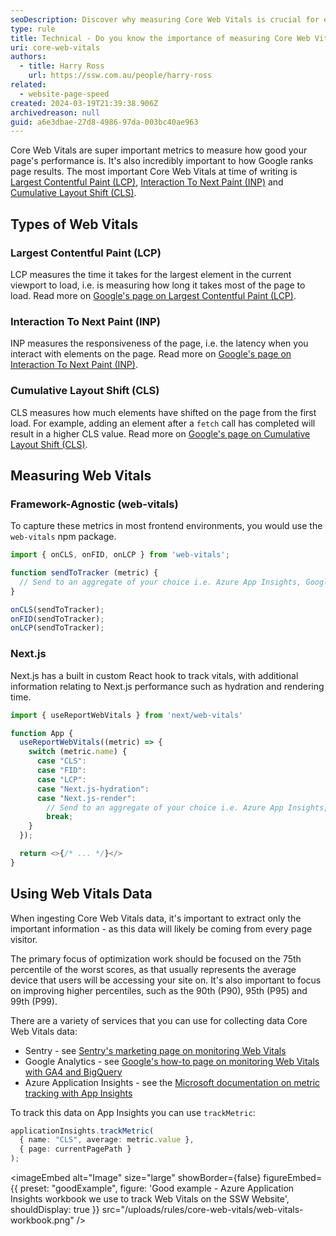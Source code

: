 ```yaml
---
seoDescription: Discover why measuring Core Web Vitals is crucial for enhancing page performance and boosting your site's SEO rankings.
type: rule
title: Technical - Do you know the importance of measuring Core Web Vitals?
uri: core-web-vitals
authors:
  - title: Harry Ross
    url: https://ssw.com.au/people/harry-ross
related:
  - website-page-speed
created: 2024-03-19T21:39:38.906Z
archivedreason: null
guid: a6e3dbae-27d8-4986-97da-003bc40ae963
---
```


Core Web Vitals are super important metrics to measure how good your page's performance is. It's also incredibly important to how Google ranks page results.
The most important Core Web Vitals at time of writing is [Largest Contentful Paint (LCP)](https://web.dev/lcp/), [Interaction To Next Paint (INP)](https://web.dev/inp) and [Cumulative Layout Shift (CLS)](https://web.dev/cls/).

## Types of Web Vitals

### Largest Contentful Paint (LCP)

LCP measures the time it takes for the largest element in the current viewport to load, i.e. is measuring how long it takes most of the page to load. Read more on [Google's page on Largest Contentful Paint (LCP)](https://web.dev/articles/lcp).

### Interaction To Next Paint (INP)

INP measures the responsiveness of the page, i.e. the latency when you interact with elements on the page. Read more on [Google's page on Interaction To Next Paint (INP)](https://web.dev/articles/inp).

### Cumulative Layout Shift (CLS)

CLS measures how much elements have shifted on the page from the first load. For example, adding an element after a `fetch` call has completed will result in a higher CLS value. Read more on [Google's page on Cumulative Layout Shift (CLS)](https://web.dev/articles/cls).

## Measuring Web Vitals

### Framework-Agnostic (web-vitals)

To capture these metrics in most frontend environments, you would use the `web-vitals` npm package.

```js
import { onCLS, onFID, onLCP } from 'web-vitals';

function sendToTracker (metric) {
  // Send to an aggregate of your choice i.e. Azure App Insights, Google Analytics, Sentry, etc.
}

onCLS(sendToTracker);
onFID(sendToTracker);
onLCP(sendToTracker);
```

### Next.js

Next.js has a built in custom React hook to track vitals, with additional information relating to Next.js performance such as hydration and rendering time.

```js
import { useReportWebVitals } from 'next/web-vitals'

function App {
  useReportWebVitals((metric) => {
    switch (metric.name) {
      case "CLS":
      case "FID":
      case "LCP":
      case "Next.js-hydration":
      case "Next.js-render":
        // Send to an aggregate of your choice i.e. Azure App Insights, Google Analytics, Sentry, etc.
        break;
    }
  });

  return <>{/* ... */}</>
}
```

## Using Web Vitals Data

When ingesting Core Web Vitals data, it's important to extract only the important information - as this data will likely be coming from every page visitor.

The primary focus of optimization work should be focused on the 75th percentile of the worst scores, as that usually represents the average device that users will be accessing your site on. It's also important to focus on improving higher percentiles, such as the 90th (P90), 95th (P95) and 99th (P99).

There are a variety of services that you can use for collecting data Core Web Vitals data:

* Sentry - see [Sentry's marketing page on monitoring Web Vitals](https://sentry.io/for/web-vitals/)
* Google Analytics - see [Google's how-to page on monitoring Web Vitals with GA4 and BigQuery](https://web.dev/articles/vitals-ga4)
* Azure Application Insights - see the [Microsoft documentation on metric tracking with App Insights](https://learn.microsoft.com/en-us/azure/azure-monitor/app/api-custom-events-metrics)

To track this data on App Insights you can use `trackMetric`:

```ts
applicationInsights.trackMetric(
  { name: "CLS", average: metric.value },
  { page: currentPagePath }
);
```

<imageEmbed
  alt="Image"
  size="large"
  showBorder={false}
  figureEmbed={{
    preset: "goodExample",
    figure: 'Good example - Azure Application Insights workbook we use to track Web Vitals on the SSW Website',
    shouldDisplay: true
  }}
  src="/uploads/rules/core-web-vitals/web-vitals-workbook.png"
/>